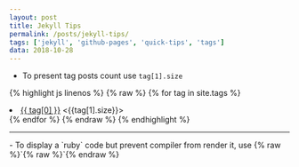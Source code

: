 ```yaml
---
layout: post
title: Jekyll Tips
permalink: /posts/jekyll-tips/
tags: ['jekyll', 'github-pages', 'quick-tips', 'tags']
data: 2018-10-28
---
```


- To present tag posts count use `tag[1].size`

{% highlight js linenos %}
{% raw %}
{% for tag in site.tags %}
  <li><a href="/path_to_tags/{{ tag[0] | slugify }}">{{ tag[0] }}</a> <{{tag[1].size}}></li>
{% endfor %}
{% endraw %}
{% endhighlight %}
<!--more-->
<hr />
- To display a `ruby` code but prevent compiler from render it, use {% raw %}`{% raw %}`{% endraw %}

<script src="https://gist.github.com/moshfeu/84ea5aea307fbfe65a4a766ee77710cc.js"></script>